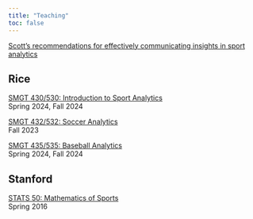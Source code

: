```yaml
---
title: "Teaching"
toc: false
---
```


[Scott's recommendations for effectively communicating insights in sport analytics](recommendations/index.qmd)

## Rice
[SMGT 430/530: Introduction to Sport Analytics](smgt430/index.qmd)\
Spring 2024, Fall 2024

[SMGT 432/532: Soccer Analytics](smgt432/index.qmd)\
Fall 2023

[SMGT 435/535: Baseball Analytics](smgt435/index.qmd)\
Spring 2024, Fall 2024

## Stanford
[STATS 50: Mathematics of Sports](https://web.stanford.edu/class/stats50/){target="_blank"}\
Spring 2016
